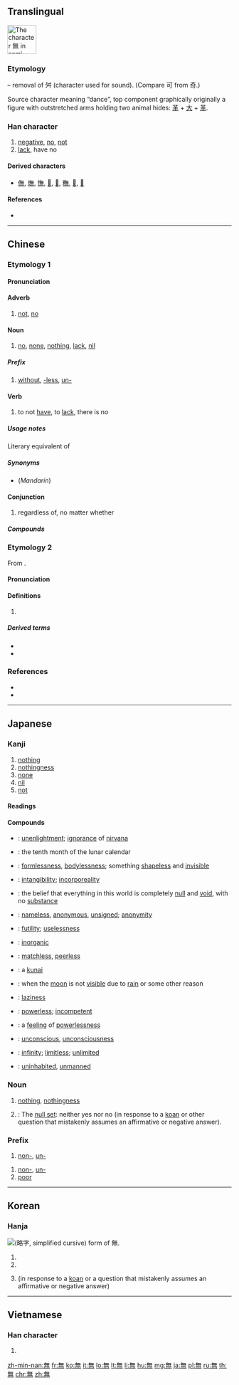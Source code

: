 ==Translingual==
{{stroke order|type=cursive}}
[[Image:無-still.svg|right|frame|65px|The character 無 in semi-cursive script.]]
{{wikipedia}}

===Etymology===
{{Han etyl}}
{{Han simp|舞|f=舛|t=&nbsp;}} – removal of 舛 (character used for sound). (Compare 可 from 奇.)

Source character meaning “dance”, top component graphically originally a figure with outstretched arms holding two animal hides: [[革]] + [[大]] + [[革]].

===Han character===
{{Han char|rn=86|rad=火|as=08|sn=12|four=80331|canj=OTF}}

# [[negative]], [[no]], [[not]]
# [[lack]], have no

====Derived characters====
* [[㒇]], [[㷻]], [[憮]], [[𠓺]], [[𤏠]], [[𥼣]], [[𨖴]], [[𨶭]]

====References====
* {{Han ref|kx=0673.260|dkj=19113|dj=1081.240|hdz=32211.150|uh=7121|ud=28961|bh=B54C|bd=46412}}

----

==Chinese==
{{zh-forms|s=无}}

===Etymology 1===

====Pronunciation====
{{zh-pron
|m=wú
|c=mou4
|h=pfs=vù
|mn=bû
|w=
|mc=y
|oc=y
|ma=Zh-wú.ogg
|cat=adverb,noun,prefixes,verb,conjunction
}}

====Adverb====
{{zh-adv}}

# [[not]], [[no]]
#: {{zh-usex|無可|can't}}

====Noun====
{{zh-noun}}

# [[no]], [[none]], [[nothing]], [[lack]], [[nil]]
#: {{zh-usex|我 無 求 於 你。|I want nothing from you.}}
#: {{zh-usex|從.無.到.有|start from nothing, from scratch}}

=====Prefix=====
{{zh-pref}}

# [[without]], [[-less]], [[un-]]
#: {{zh-usex|無情|heartless}}
#: {{zh-usex|無理|unreasonable}}
#: {{zh-usex|無邊|unlimited}}

====Verb====
{{zh-verb}}

# {{cx|literary|lang=zh}} to not [[have]], to [[lack]], there is no
#: {{zh-usex|天空 無 雲。|tr=tiānkōng wú yún.|There is no cloud in the sky.}}

=====Usage notes=====
Literary equivalent of {{zh-l|沒有}}

=====Synonyms=====
* (''Mandarin'') {{zh-l|沒有}}

====Conjunction====
{{zh-con}}

# regardless of, no matter whether

=====Compounds=====
{{der5
|{{zh-l|無我}}
|{{zh-l|無比}}
|{{zh-l|無裨}}
|{{zh-l|無邊}}
|{{zh-l|無柄葉}}
|{{zh-l|無病呻吟}}
|{{zh-l|無補}}
|{{zh-l|無不}}
|{{zh-l|無猜}}
|{{zh-l|無才}}
|{{zh-l|無產階級}}
|{{zh-l|無產階級文化大革命}}
|{{zh-l|無產階級專政}}
|{{zh-l|無產者}}
|{{zh-l|無常}}
|{{zh-l|無償}}
|{{zh-l|無成}}
|{{zh-l|無恥}}
|{{zh-l|無出其右}}
|{{zh-l|無處存身}}
|{{zh-l|無從}}
|{{zh-l|無大無小}}
|{{zh-l|無道}}
|{{zh-l|無敵}}
|{{zh-l|無底}}
|{{zh-l|無底洞}}
|{{zh-l|無地自容}}
|{{zh-l|無的放矢}}
|{{zh-l|無冬歷夏}}, {{zh-l|無冬無夏}}
|{{zh-l|無動於衷}}, {{zh-l|無動於中}}
|{{zh-l|無獨有偶}}
|{{zh-l|無度}}
|{{zh-l|無端}}
|{{zh-l|無惡不作}}
|{{zh-l|無法}}
|{{zh-l|無法無天}}
|{{zh-l|無方}}
|{{zh-l|無妨}}
|{{zh-l|無非}}
|{{zh-l|無風}}
|{{zh-l|無風不起浪}}
|{{zh-l|無縫鋼管}}
|{{zh-l|無干}}
|{{zh-l|無功受祿}}
|{{zh-l|無辜}}
|{{zh-l|無故}}
|{{zh-l|無怪}}
|{{zh-l|無關}}
|{{zh-l|無關宏旨}}
|{{zh-l|無關緊要}}
|{{zh-l|無關痛癢}}
|{{zh-l|無官一身輕}}
|{{zh-l|無軌電車}}
|{{zh-l|無害}}
|{{zh-l|無核}}
|{{zh-l|無核國家}}
|{{zh-l|無恆}}
|{{zh-l|無後}}
|{{zh-l|無後坐力炮}}
|{{zh-l|無花果}}
|{{zh-l|無華}}
|{{zh-l|無話不說}}
|{{zh-l|無話可說}}
|{{zh-l|無機}}
|{{zh-l|無機肥料}}
|{{zh-l|無機合成}}
|{{zh-l|無機化合物}}
|{{zh-l|無機化學}}
|{{zh-l|無機酸}}
|{{zh-l|無機物}}
|{{zh-l|無機鹽}}
|{{zh-l|無稽}}
|{{zh-l|無及}}
|{{zh-l|無幾}}
|{{zh-l|無脊椎動物}}
|{{zh-l|無計可施}}
|{{zh-l|無記名投票}}
|{{zh-l|無際}}
|{{zh-l|無濟於事}}
|{{zh-l|無家可歸}}
|{{zh-l|無價之寶}}
|{{zh-l|無堅不摧}}
|{{zh-l|無間}}
|{{zh-l|無疆}}
|{{zh-l|無盡}}
|{{zh-l|無盡無休}}
|{{zh-l|無精打采}}
|{{zh-l|無拘無束}}
|{{zh-l|無可比擬}}
|{{zh-l|無可非議}}
|{{zh-l|無可奉告}}
|{{zh-l|無可厚非}}
|{{zh-l|無可諱言}}
|{{zh-l|無可救藥}}
|{{zh-l|無可奈何}}
|{{zh-l|無可奈何花落去}}
|{{zh-l|無可無不可}}
|{{zh-l|無可爭辯}}
|{{zh-l|無可置疑}}
|{{zh-l|無孔不人}}
|{{zh-l|無愧}}
|{{zh-l|無賴}}
|{{zh-l|無禮}}
|{{zh-l|無理}}
|{{zh-l|無理方程}}
|{{zh-l|無理根}}
|{{zh-l|無理函數}}
|{{zh-l|無理強辯}}
|{{zh-l|無理取鬧}}
|{{zh-l|無理式}}
|{{zh-l|無理數}}
|{{zh-l|無力}}
|{{zh-l|無立錐之地}}
|{{zh-l|無量}}
|{{zh-l|無聊}}
|{{zh-l|無聊賴}}
|{{zh-l|無路可走}}
|{{zh-l|無論}}
|{{zh-l|無論如何}}
|{{zh-l|無米之炊}}
|{{zh-l|無冕之王}}
|{{zh-l|無名}}
|{{zh-l|無名氏}}
|{{zh-l|無名小卒}}
|{{zh-l|無名英雄}}
|{{zh-l|無名指}}
|{{zh-l|無明火}}, {{zh-l|無名火}}
|{{zh-l|無奈}}
|{{zh-l|無奈何}}
|{{zh-l|無能}}
|{{zh-l|無能為力}}
|{{zh-l|無匹}}
|{{zh-l|無期徒刑}}
|{{zh-l|無奇不有}}
|{{zh-l|無牽無掛}}
|{{zh-l|無前}}
|{{zh-l|無巧不成書}}
|{{zh-l|無親無故}}
|{{zh-l|無情}}
|{{zh-l|無情無義}}
|{{zh-l|無窮}}
|{{zh-l|無窮大}}
|{{zh-l|無窮無盡}}
|{{zh-l|無窮小}}
|{{zh-l|無趣}}
|{{zh-l|無權}}
|{{zh-l|無缺}}
|{{zh-l|無人}}
|{{zh-l|無人售票}}
|{{zh-l|無人問津}}
|{{zh-l|無日}}
|{{zh-l|無傷大雅}}
|{{zh-l|無上}}
|{{zh-l|無涉}}
|{{zh-l|無神論}}
|{{zh-l|無聲}}
|{{zh-l|無聲片}}, {{zh-l|無聲片兒}}
|{{zh-l|無聲無息}}
|{{zh-l|無聲無臭}}
|{{zh-l|無繩電話}}
|{{zh-l|無時無刻}}
|{{zh-l|無視}}
|{{zh-l|無事不登三寶殿}}
|{{zh-l|無事忙}}
|{{zh-l|無事生非}}
|{{zh-l|無殊}}
|{{zh-l|無數}}
|{{zh-l|無雙}}
|{{zh-l|無霜期}}
|{{zh-l|無私}}
|{{zh-l|無私有弊}}
|{{zh-l|無酸硫}}
|{{zh-l|無算}}
|{{zh-l|無損}}
|{{zh-l|無所不包}}
|{{zh-l|無所不可}}
|{{zh-l|無所不能}}
|{{zh-l|無所不為}}
|{{zh-l|無所不用其極}}
|{{zh-l|無所不有}}
|{{zh-l|無所不在}}
|{{zh-l|無所不知}}
|{{zh-l|無所措手足}}
|{{zh-l|無所事事}}
|{{zh-l|無所適從}}
|{{zh-l|無所畏懼}}
|{{zh-l|無所謂}}
|{{zh-l|無所用心}}
|{{zh-l|無所作為}}
|{{zh-l|無他}}
|{{zh-l|無題}}
|{{zh-l|無條件}}
|{{zh-l|無條件刺激}}
|{{zh-l|無條件反射}}
|{{zh-l|無痛分娩}}
|{{zh-l|無頭案}}
|{{zh-l|無往不利}}
|{{zh-l|無往不勝}}
|{{zh-l|無妄之災}}
|{{zh-l|無望}}
|{{zh-l|無微不至}}
|{{zh-l|無為}}
|{{zh-l|無味}}
|{{zh-l|無畏}}
|{{zh-l|無謂}}
|{{zh-l|無……無……}}
|{{zh-l|無物}}
|{{zh-l|無誤}}
|{{zh-l|無息貸款}}
|{{zh-l|無隙可乘}}
|{{zh-l|無瑕}}
|{{zh-l|無暇}}
|{{zh-l|無下箸處}}
|{{zh-l|無限}}
|{{zh-l|無限大}}
|{{zh-l|無限公司}}
|{{zh-l|無限期}}
|{{zh-l|無限小}}
|{{zh-l|無線電}}
|{{zh-l|無線電報導}}
|{{zh-l|無線電波}}
|{{zh-l|無線電傳真}}
|{{zh-l|無線電電子學}}
|{{zh-l|無線電發射機}}
|{{zh-l|無線電話}}
|{{zh-l|無線電視}}
|{{zh-l|無線電收音機}}
|{{zh-l|無線電臺}}
|{{zh-l|無線電通信}}
|{{zh-l|無效}}
|{{zh-l|無邪}}
|{{zh-l|無懈可擊}}
|{{zh-l|無心}}
|{{zh-l|無形}}
|{{zh-l|無形中}}
|{{zh-l|無形資本}}
|{{zh-l|無性}}
|{{zh-l|無性生殖}}
|{{zh-l|無性雜交}}
|{{zh-l|無休止}}
|{{zh-l|無須}}
|{{zh-l|無需}}
|{{zh-l|無涯}}
|{{zh-l|無煙火藥}}
|{{zh-l|無煙煤}}
|{{zh-l|無言以對}}
|{{zh-l|無恙}}
|{{zh-l|無業}}
|{{zh-l|無業遊民}}
|{{zh-l|無依無靠}}
|{{zh-l|無遺}}
|{{zh-l|無疑}}
|{{zh-l|無以復加}}
|{{zh-l|無異}}
|{{zh-l|無益}}
|{{zh-l|無意}}
|{{zh-l|無意識}}
|{{zh-l|無垠}}
|{{zh-l|無影燈}}
|{{zh-l|無影無蹤}}
|{{zh-l|無用}}
|{{zh-l|無用功}}
|{{zh-l|無憂無慮}}
|{{zh-l|無餘}}
|{{zh-l|無與倫比}}
|{{zh-l|無冤無仇}}
|{{zh-l|無援}}
|{{zh-l|無緣}}
|{{zh-l|無緣無故}}
|{{zh-l|無債一身輕}}
|{{zh-l|無政府主義}}
|{{zh-l|無知}}
|{{zh-l|無止境}}
|{{zh-l|無中生有}}
|{{zh-l|無助於}}
|{{zh-l|無著}}
|{{zh-l|無籽果實}}
|{{zh-l|無足輕重}}
|{{zh-l|無阻}}
|{{zh-l|無罪}}
|{{zh-l|無坐力炮}}
|{{zh-l|無源之水，無本之木}}
}}

===Etymology 2===
From {{etyl|sa|zh}} {{m|sa|नमस्|tr=namas}}.

====Pronunciation====
{{zh-pron
|m=mó
|c=mo4
|h=pfs=mò
|cat=
}}

====Definitions====
{{zh-hanzi}}

# {{only used in|南無|lang=zh}}

=====Derived terms=====
* {{zh-l|南無}}
* {{zh-l|南無阿彌陀佛}}

===References===
* {{thcwd|8589}}
* {{R:twedu|A02416}}

----

==Japanese==

===Kanji===
{{ja-kanji|grade=4|rs=火08}}

# [[nothing]]
# [[nothingness]]
# [[none]]
# [[nil]]
# [[not]]

====Readings====
{{ja-readings
|goon=[[む]] (mu)
|kanon=[[ぶ]] (bu)
|toon=[[も]] (mo)
|kun=[[ない|な.い]] ([[無い]], na.i)
}}

====Compounds====
{{der-top|Compounds}}
* {{ja-r|無明|むみょう}}: [[unenlightment]]; [[ignorance]] of [[nirvana]]
* {{ja-r|神無月|かんなづき}}: {{qualifier|archaic}} the tenth month of the lunar calendar
* {{ja-r|無形|むぎょう}}: [[formlessness]], [[bodylessness]]; something [[shapeless]] and [[invisible]]
* {{ja-r|無形|むけい}}: [[intangibility]]; [[incorporeality]]
* {{ja-r|無見|むけん}}: the belief that everything in this world is completely [[null]] and [[void]], with no [[substance]]
* {{ja-r|無名|むめい}}: [[nameless]], [[anonymous]], [[unsigned]]; [[anonymity]]
* {{ja-r|無用|むよう}}: [[futility]]; [[uselessness]]
* {{ja-r|無機|むき}}: [[inorganic]]
{{der-mid}}
* {{ja-r|無双|むそう}}: [[matchless]], [[peerless]]
* {{ja-r|苦無|くない}}: a [[kunai#Japanese|kunai]]
* {{ja-r|無月|むげつ}}: when the [[moon]] is not [[visible]] due to [[rain]] or some other reason
* {{ja-r|無精|ぶしょう}}: [[laziness]]
* {{ja-r|無力|むりょく}}: [[powerless]]; [[incompetent]]
* {{ja-r|無力感|むりょくかん}}: a [[feeling]] of [[powerlessness]]
* {{ja-r|無意識|むいしき}}: [[unconscious]], [[unconsciousness]]
* {{ja-r|無限|むげん}}: [[infinity]]; [[limitless]]; [[unlimited]]
* {{ja-r|無人|ぶにん}}: [[uninhabited]], [[unmanned]]
{{der-bottom}}

{{ja-kanjitab|yomi=o|む}}

===Noun===
{{ja-noun|む}}

# [[nothing]], [[nothingness]]
# {{context|Buddhism|lang=ja|sort=む}}: The [[null set]]: neither yes nor no (in response to a [[koan]] or other question that mistakenly assumes an affirmative or negative answer).

===Prefix===
{{ja-pos|む|prefix}}

# [[non-]], [[un-]]

{{ja-pos|ぶ|prefix}}

# [[non-]], [[un-]]
# [[poor]]

----

==Korean==

===Hanja===
[[File:Eopseul mu yakja.png|thumb|{{w|Yakja}} ([[略字#Korean|略字]], simplified cursive) form of 無.]]
{{ko-hanja|hangeul=무|eumhun=|rv=mu|mr=mu|y=mu}}

# {{ko-inline|무|mu|[[nothing]]}}
# {{ko-inline|무|mu|no}}
# {{context|Buddhism|lang=ko}} {{ko-inline|무|mu|neither yes nor no}} (in response to a [[koan]] or a question that mistakenly assumes an affirmative or negative answer)

----

==Vietnamese==

===Han character===
{{vi-hantu|[[vô]], [[mô]], [[thủy]]|rs=火08}}

# {{defn|lang=vi|sort=火08}}

[[zh-min-nan:無]]
[[fr:無]]
[[ko:無]]
[[it:無]]
[[lo:無]]
[[lt:無]]
[[li:無]]
[[hu:無]]
[[mg:無]]
[[ja:無]]
[[pl:無]]
[[ru:無]]
[[th:無]]
[[chr:無]]
[[zh:無]]